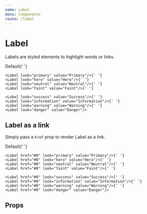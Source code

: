 ```yaml
---
name: Label
menu: Components
route: /label
---
```



# Label

Labels are styled elements to highlight words or links.

<Playground>
	<Label>Default</Label>{' '}

    <Label look="primary" value="Primary"/>{' '}
    <Label look="hero" value="Hero"/>{' '}
    <Label look="neutral" value="Neutral"/>{' '}
    <Label look="faint" value="Faint"/>{' '}

    <Label look="success" value="Success"/>{' '}
    <Label look="information" value="Information"/>{' '}
    <Label look="warning" value="Warning"/>{' '}
    <Label look="danger" value="Danger"/>

</Playground>

## Label as a link

Simply pass a `href` prop to render Label as a link.

<Playground>
	<Label href="#0">Default</Label>{' '}

    <Label href="#0" look="primary" value="Primary"/>{' '}
    <Label href="#0" look="hero" value="Hero"/>{' '}
    <Label href="#0" look="neutral" value="Neutral"/>{' '}
    <Label href="#0" look="faint" value="Faint"/>{' '}

    <Label href="#0" look="success" value="Success"/>{' '}
    <Label href="#0" look="information" value="Information"/>{' '}
    <Label href="#0" look="warning" value="Warning"/>{' '}
    <Label href="#0" look="danger" value="Danger"/>

</Playground>

## Props

<Props of={Label} />
